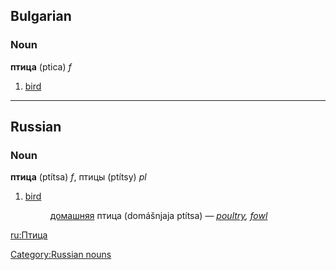 ==Bulgarian==
===Noun===
'''птица''' (ptica) ''f''
# [[bird]]

----

==Russian==
===Noun===
'''птица''' (ptítsa) ''f'', птицы (ptítsy) ''pl''

# [[bird]]
#:[[домашний|домашняя]] птица (domášnjaja ptítsa) — ''[[poultry]], [[fowl]]''

[[ru:Птица]]
[[Category:Russian nouns]]